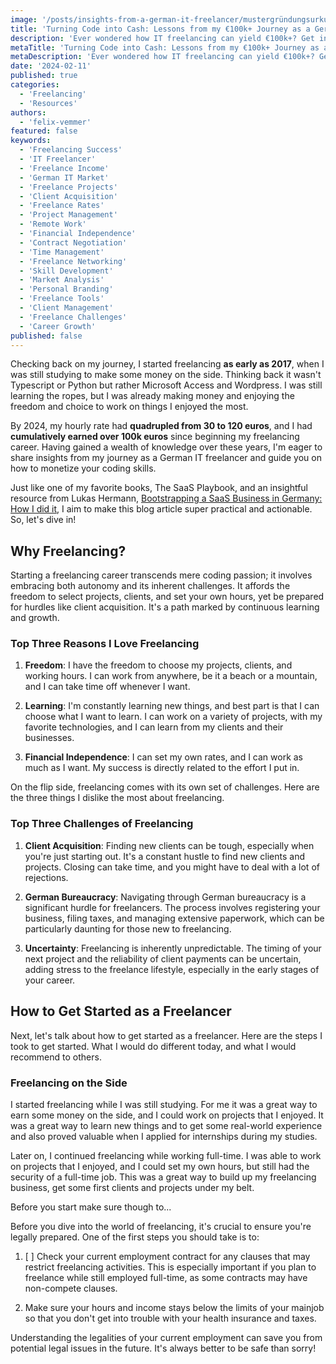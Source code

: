 ```yaml
---
image: '/posts/insights-from-a-german-it-freelancer/mustergründungsurkunde.jpeg'
title: 'Turning Code into Cash: Lessons from my €100k+ Journey as a German IT Freelancer'
description: 'Ever wondered how IT freelancing can yield €100k+? Get insights into my journey as a German IT freelancer, and learn how to turn code into cash.'
metaTitle: 'Turning Code into Cash: Lessons from my €100k+ Journey as a German IT Freelancer'
metaDescription: 'Ever wondered how IT freelancing can yield €100k+? Get insights into my journey as a German IT freelancer, and learn how to turn code into cash.'
date: '2024-02-11'
published: true
categories:
  - 'Freelancing'
  - 'Resources'
authors:
  - 'felix-vemmer'
featured: false
keywords:
  - 'Freelancing Success'
  - 'IT Freelancer'
  - 'Freelance Income'
  - 'German IT Market'
  - 'Freelance Projects'
  - 'Client Acquisition'
  - 'Freelance Rates'
  - 'Project Management'
  - 'Remote Work'
  - 'Financial Independence'
  - 'Contract Negotiation'
  - 'Time Management'
  - 'Freelance Networking'
  - 'Skill Development'
  - 'Market Analysis'
  - 'Personal Branding'
  - 'Freelance Tools'
  - 'Client Management'
  - 'Freelance Challenges'
  - 'Career Growth'
published: false
---
```


Checking back on my journey, I started freelancing **as early as 2017**, when I was still studying to make some money on the side. Thinking back it wasn't Typescript or Python but rather Microsoft Access and Wordpress. I was still learning the ropes, but I was already making money and enjoying the freedom and choice to work on things I enjoyed the most.

By 2024, my hourly rate had **quadrupled from 30 to 120 euros**, and I had **cumulatively earned over 100k euros** since beginning my freelancing career. Having gained a wealth of knowledge over these years, I'm eager to share insights from my journey as a German IT freelancer and guide you on how to monetize your coding skills.

Just like one of my favorite books, The SaaS Playbook, and an insightful resource from Lukas Hermann, [Bootstrapping a SaaS Business in Germany: How I did it](https://lukashermann.dev/writing/bootstrapping-a-saas-business-in-germany/), I aim to make this blog article super practical and actionable. So, let's dive in!

<RelatedPostCard absoluteUrl="/en/blog/top-10-insights-saas-playbook-review-rob-walling" />

## Why Freelancing?

Starting a freelancing career transcends mere coding passion; it involves embracing both autonomy and its inherent challenges. It affords the freedom to select projects, clients, and set your own hours, yet be prepared for hurdles like client acquisition. It's a path marked by continuous learning and growth.

### Top Three Reasons I Love Freelancing

1. **Freedom**: I have the freedom to choose my projects, clients, and working hours. I can work from anywhere, be it a beach or a mountain, and I can take time off whenever I want.

2. **Learning**: I'm constantly learning new things, and best part is that I can choose what I want to learn. I can work on a variety of projects, with my favorite technologies, and I can learn from my clients and their businesses.

3. **Financial Independence**: I can set my own rates, and I can work as much as I want. My success is directly related to the effort I put in.

On the flip side, freelancing comes with its own set of challenges. Here are the three things I dislike the most about freelancing.

### Top Three Challenges of Freelancing

1. **Client Acquisition**: Finding new clients can be tough, especially when you're just starting out. It's a constant hustle to find new clients and projects. Closing can take time, and you might have to deal with a lot of rejections.

2. **German Bureaucracy**: Navigating through German bureaucracy is a significant hurdle for freelancers. The process involves registering your business, filing taxes, and managing extensive paperwork, which can be particularly daunting for those new to freelancing.

3. **Uncertainty**: Freelancing is inherently unpredictable. The timing of your next project and the reliability of client payments can be uncertain, adding stress to the freelance lifestyle, especially in the early stages of your career.

## How to Get Started as a Freelancer

Next, let's talk about how to get started as a freelancer. Here are the steps I took to get started. What I would do different today, and what I would recommend to others.

### Freelancing on the Side

I started freelancing while I was still studying. For me it was a great way to earn some money on the side, and I could work on projects that I enjoyed. It was a great way to learn new things and to get some real-world experience and also proved valuable when I applied for internships during my studies.

Later on, I continued freelancing while working full-time. I was able to work on projects that I enjoyed, and I could set my own hours, but still had the security of a full-time job. This was a great way to build up my freelancing business, get some first clients and projects under my belt.

Before you start make sure though to...

Before you dive into the world of freelancing, it's crucial to ensure you're legally prepared. One of the first steps you should take is to:

1. [ ] Check your current employment contract for any clauses that may restrict freelancing activities. This is especially important if you plan to freelance while still employed full-time, as some contracts may have non-compete clauses.

2. Make sure your hours and income stays below the limits of your mainjob so that you don't get into trouble with your health insurance and taxes.

Understanding the legalities of your current employment can save you from potential legal issues in the future. It's always better to be safe than sorry!
